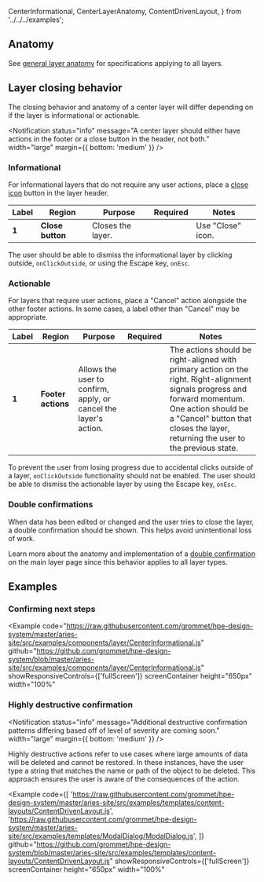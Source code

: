   CenterInformational,
  CenterLayerAnatomy,
  ContentDrivenLayout,
} from '../../../examples';

## Anatomy

See [general layer anatomy](/components/layer#anatomy) for specifications applying to all layers.

## Layer closing behavior

The closing behavior and anatomy of a center layer will differ depending on if the layer is informational or actionable.

<Notification
  status="info"
  message="A center layer should either have actions in the footer or a close button in the header, not both."
  width="large"
  margin={{ bottom: 'medium' }}
/>

### Informational

For informational layers that do not require any user actions, place a [close icon](/foundation/icons#ui-actions) button in the layer header.

<Example plain>
  <CenterLayerAnatomy informational />
</Example>

| Label | Region           | Purpose           |                  Required                   | Notes             |
| ----- | ---------------- | ----------------- | :-----------------------------------------: | ----------------- |
| **1** | **Close button** | Closes the layer. | <Checkmark a11yTitle="true" size="small" /> | Use "Close" icon. |

The user should be able to dismiss the informational layer by clicking outside, `onClickOutside`, or using the Escape key, `onEsc`.

### Actionable

For layers that require user actions, place a "Cancel" action alongside the other footer actions. In some cases, a label other than "Cancel" may be appropriate.

<Example plain>
  <CenterLayerAnatomy />
</Example>

| Label | Region             | Purpose                                                          |                  Required                   | Notes                                                                                                                                                                                                                                |
| ----- | ------------------ | ---------------------------------------------------------------- | :-----------------------------------------: | ------------------------------------------------------------------------------------------------------------------------------------------------------------------------------------------------------------------------------------ |
| **1** | **Footer actions** | Allows the user to confirm, apply, or cancel the layer's action. | <Checkmark a11yTitle="true" size="small" /> | The actions should be right-aligned with primary action on the right. Right-alignment signals progress and forward momentum. One action should be a "Cancel" button that closes the layer, returning the user to the previous state. |

To prevent the user from losing progress due to accidental clicks outside of a layer, `onClickOutside` functionality should not be enabled. The user should be able to dismiss the actionable layer by using the Escape key, `onEsc`.

### Double confirmations

When data has been edited or changed and the user tries to close the layer, a double confirmation should be shown. This helps avoid unintentional loss of work.

Learn more about the anatomy and implementation of a [double confirmation](/components/layer#double-confirmations) on the main layer page since this behavior applies to all layer types.

## Examples

### Confirming next steps

<Example
  code="https://raw.githubusercontent.com/grommet/hpe-design-system/master/aries-site/src/examples/components/layer/CenterInformational.js"
  github="https://github.com/grommet/hpe-design-system/blob/master/aries-site/src/examples/components/layer/CenterInformational.js"
  showResponsiveControls={['fullScreen']}
  screenContainer
  height="650px"
  width="100%"
>
  <CenterInformational />
</Example>

### Highly destructive confirmation

<Notification
  status="info"
  message="Additional destructive confirmation patterns differing based off of level of severity are coming soon."
  width="large"
  margin={{ bottom: 'medium' }}
/>

Highly destructive actions refer to use cases where large amounts of data will be deleted and cannot be restored. In these instances, have the user type a string that matches the name or path of the object to be deleted. This approach ensures the user is aware of the consequences of the action.

<Example
  code={[
    'https://raw.githubusercontent.com/grommet/hpe-design-system/master/aries-site/src/examples/templates/content-layouts/ContentDrivenLayout.js',
    'https://raw.githubusercontent.com/grommet/hpe-design-system/master/aries-site/src/examples/templates/ModalDialog/ModalDialog.js',
  ]}
  github="https://github.com/grommet/hpe-design-system/blob/master/aries-site/src/examples/templates/content-layouts/ContentDrivenLayout.js"
  showResponsiveControls={['fullScreen']}
  screenContainer
  height="650px"
  width="100%"
>
  <ContentDrivenLayout />
</Example>
